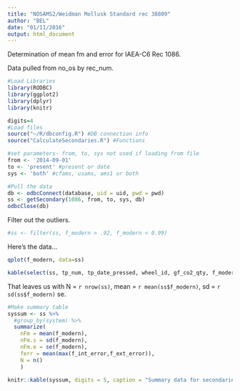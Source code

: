 ```yaml
---
title: "NOSAMS2/Weidman Mollusk Standard rec 38809"
author: "BEL"
date: "01/11/2016"
output: html_document
---
```


Determination of mean fm and error for IAEA-C6 Rec 1086.

Data pulled from no_os by rec_num.

```r
#Load Libraries
library(RODBC)
library(ggplot2)
library(dplyr)
library(knitr)

digits=4
#Load files
source("~/R/dbconfig.R") #DB connection info
source("CalculateSecondaries.R") #Functions

#set parameters- from, to, sys not used if loading from file
from <- '2014-09-01'
to <- 'present' #present or date
sys <- 'both' #cfams, usams, ams1 or both

#Pull the data
db <- odbcConnect(database, uid = uid, pwd = pwd)
ss <- getSecondary(1086, from, to, sys, db)
odbcClose(db)
```

Filter out the outliers.

```r
#ss <- filter(ss, f_modern > .92, f_modern < 0.99)
```

Here's the data...

```r
qplot(f_modern, data=ss)

kable(select(ss, tp_num, tp_date_pressed, wheel_id, gf_co2_qty, f_modern, f_int_error, f_ext_error))
```


That leaves us with N = `r nrow(ss)`, mean = `r mean(ss$f_modern)`, sd = `r sd(ss$f_modern)` se.
```r
#Make summary table
syssum <- ss %>%
  #group_by(system) %>%
  summarize(
    nFm = mean(f_modern),
    nFm.s = sd(f_modern),
    nFm.e = se(f_modern),
    ferr = mean(max(f_int_error,f_ext_error)),
    N = n()
    )

knitr::kable(syssum, digits = 5, caption = "Summary data for secondaries")


```

